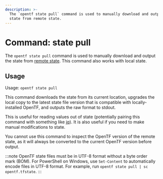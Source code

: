 ```yaml
---
description: >-
  The `opentf state pull` command is used to manually download and output the
  state from remote state.
---
```


# Command: state pull

The `opentf state pull` command is used to manually download and output
the state from [remote state](/docs/language/state/remote). This command also
works with local state.

## Usage

Usage: `opentf state pull`

This command downloads the state from its current location, upgrades the
local copy to the latest state file version that is compatible with
locally-installed OpenTF, and outputs the raw format to stdout.

This is useful for reading values out of state (potentially pairing this
command with something like [jq](https://stedolan.github.io/jq/)). It is
also useful if you need to make manual modifications to state.

You cannot use this command to inspect the OpenTF version of
the remote state, as it will always be converted to the current OpenTF
version before output.

:::note
OpenTF state files must be in UTF-8 format without a byte order mark (BOM). For PowerShell on Windows, use `Set-Content` to automatically encode files in UTF-8 format. For example, run `opentf state pull | sc opentf.tfstate`.
:::
